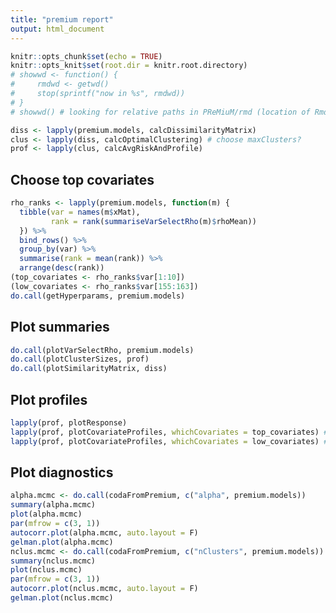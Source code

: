 ```yaml
---
title: "premium report"
output: html_document
---
```


```r
knitr::opts_chunk$set(echo = TRUE)
knitr::opts_knit$set(root.dir = knitr.root.directory)
# showwd <- function() {
#     rmdwd <- getwd()
#     stop(sprintf("now in %s", rmdwd))
# } 
# showwd() # looking for relative paths in PReMiuM/rmd (location of Rmd file), not in user's working directory
```

```r
diss <- lapply(premium.models, calcDissimilarityMatrix)
clus <- lapply(diss, calcOptimalClustering) # choose maxClusters?
prof <- lapply(clus, calcAvgRiskAndProfile)
```

## Choose top covariates

```r
rho_ranks <- lapply(premium.models, function(m) {
  tibble(var = names(m$xMat),
         rank = rank(summariseVarSelectRho(m)$rhoMean))
  }) %>%
  bind_rows() %>%
  group_by(var) %>%
  summarise(rank = mean(rank)) %>%
  arrange(desc(rank))
(top_covariates <- rho_ranks$var[1:10])
(low_covariates <- rho_ranks$var[155:163])
do.call(getHyperparams, premium.models)
```

## Plot summaries

```r
do.call(plotVarSelectRho, premium.models)
do.call(plotClusterSizes, prof)
do.call(plotSimilarityMatrix, diss)
```

## Plot profiles

```r
lapply(prof, plotResponse)
lapply(prof, plotCovariateProfiles, whichCovariates = top_covariates) # why warnings?
lapply(prof, plotCovariateProfiles, whichCovariates = low_covariates) # using starred profile
```

## Plot diagnostics

```r
alpha.mcmc <- do.call(codaFromPremium, c("alpha", premium.models))
summary(alpha.mcmc)
plot(alpha.mcmc)
par(mfrow = c(3, 1))
autocorr.plot(alpha.mcmc, auto.layout = F)
gelman.plot(alpha.mcmc)
nclus.mcmc <- do.call(codaFromPremium, c("nClusters", premium.models))
summary(nclus.mcmc)
plot(nclus.mcmc)
par(mfrow = c(3, 1))
autocorr.plot(nclus.mcmc, auto.layout = F)
gelman.plot(nclus.mcmc)
```
